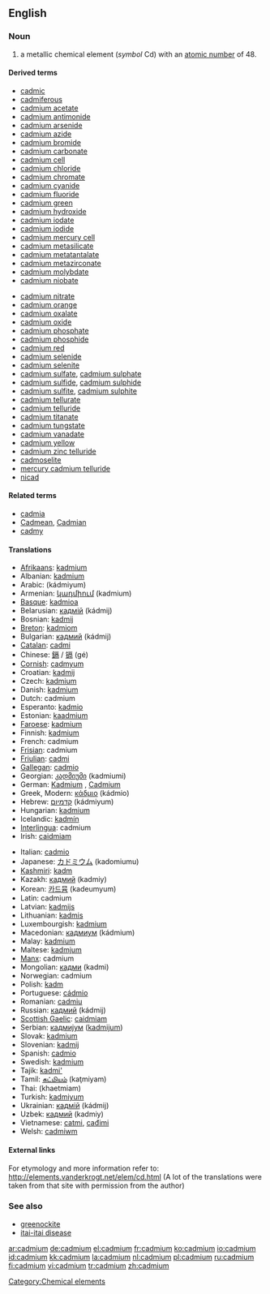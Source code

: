 ==English==
{{elements|Cd|silver|Ag|indium|In}}
=== Noun ===
{{en-noun|-}}
{{wikipedia}}

# a metallic chemical element (''symbol'' Cd) with an [[atomic number]] of 48.

====Derived terms====
{{top2}}
*[[cadmic]]
*[[cadmiferous]]
*[[cadmium acetate]]
*[[cadmium antimonide]]
*[[cadmium arsenide]]
*[[cadmium azide]]
*[[cadmium bromide]]
*[[cadmium carbonate]]
*[[cadmium cell]]
*[[cadmium chloride]]
*[[cadmium chromate]]
*[[cadmium cyanide]]
*[[cadmium fluoride]]
*[[cadmium green]]
*[[cadmium hydroxide]]
*[[cadmium iodate]]
*[[cadmium iodide]]
*[[cadmium mercury cell]]
*[[cadmium metasilicate]]
*[[cadmium metatantalate]]	
*[[cadmium metazirconate]]
*[[cadmium molybdate]]
*[[cadmium niobate]]
{{mid2}}
*[[cadmium nitrate]]
*[[cadmium orange]]
*[[cadmium oxalate]]
*[[cadmium oxide]]
*[[cadmium phosphate]]
*[[cadmium phosphide]]
*[[cadmium red]]
*[[cadmium selenide]]
*[[cadmium selenite]]	
*[[cadmium sulfate]], [[cadmium sulphate]]
*[[cadmium sulfide]], [[cadmium sulphide]]
*[[cadmium sulfite]], [[cadmium sulphite]]
*[[cadmium tellurate]]
*[[cadmium telluride]]
*[[cadmium titanate]]
*[[cadmium tungstate]]
*[[cadmium vanadate]]
*[[cadmium yellow]]
*[[cadmium zinc telluride]]
*[[cadmoselite]]
*[[mercury cadmium telluride]]
*[[nicad]]
{{bottom}}

====Related terms====
*[[cadmia]]
*[[Cadmean]], [[Cadmian]]
*[[cadmy]]

==== Translations ====
{{top}}
*[[Afrikaans]]: [[kadmium]]
*Albanian: [[kadmium]]
*Arabic: {{ARchar|[[كادميوم]]}} (kádmiyum) {{m}}
*Armenian: [[կադմիում]] (kadmium)
*[[Basque]]: [[kadmioa]]
*Belarusian: [[кадмiй]] (kádmij) {{m}}
*Bosnian: [[kadmij]]
*[[Breton]]: [[kadmiom]]
*Bulgarian: [[кадмий]] (kádmij) {{m}}
*[[Catalan]]: [[cadmi]]
*Chinese: [[鎘]] / [[镉]] (gé)
*[[Cornish]]: [[cadmyum]]
*Croatian: [[kadmij]]
*Czech: [[kadmium]]
*Danish: [[kadmium]]
*Dutch: cadmium {{n}}
*Esperanto: [[kadmio]]
*Estonian: [[kaadmium]]
*[[Faroese]]: [[kadmium]]
*Finnish: [[kadmium]]
*French: cadmium {{m}}
*[[Frisian]]: cadmium
*[[Friulian]]: [[cadmi]]
*[[Gallegan]]: [[cadmio]]
*Georgian: [[კადმიუმი]] (kadmiumi)
*German: [[Kadmium]] {{n}}, [[Cadmium]] {{n}}
*Greek, Modern: [[κάδμιο]] (kádmio) {{n}}
*Hebrew: [[קדמיום]] (kádmiyum)
*Hungarian: [[kadmium]]
*Icelandic: [[kadmín]]
*[[Interlingua]]: cadmium
*Irish: [[caidmiam]]
{{mid}}
*Italian: [[cadmio]] {{m}}
*Japanese: [[カドミウム]] (kadomiumu)
*[[Kashmiri]]: [[kadm]]
*Kazakh: [[кадмий]] (kadmiy)
*Korean: [[카드뮴]] (kadeumyum)
*Latin: cadmium {{n}}
*Latvian: [[kadmijs]]
*Lithuanian: [[kadmis]]
*Luxembourgish: [[kadmium]]
*Macedonian: [[кадмиум]] (kádmium) {{m}}
*Malay: [[kadmium]]
*Maltese: [[kadmjum]]
*[[Manx]]: cadmium
*Mongolian: [[кадми]] (kadmi)
*Norwegian: cadmium
*Polish: [[kadm]] {{m}}
*Portuguese: [[cádmio]] {{m}}
*Romanian: [[cadmiu]] {{n}}
*Russian: [[кадмий]] (kádmij) {{m}}
*[[Scottish Gaelic]]: [[caidmiam]]
*Serbian: [[кадмиjум]] ([[kadmijum]]) {{m}}
*Slovak: [[kadmium]]
*Slovenian: [[kadmij]]
*Spanish: [[cadmio]] {{m}}
*Swedish: [[kadmium]]
*Tajik: [[kadmi']]
*Tamil: [[கட்மியம்]] (kaţmiyam)
*Thai: {{THchar|[[แคดเมียม]]}} (khaetmiam)
*Turkish: [[kadmiyum]]
*Ukrainian: [[кадмiй]] (kádmij) {{m}}
*Uzbek: [[кадмий]] (kadmiy)
*Vietnamese: [[catmi]], [[cađimi]]
*Welsh: [[cadmiwm]]
{{bottom}}

====External links====
For etymology and more information refer to:
http://elements.vanderkrogt.net/elem/cd.html
(A lot of the translations were taken from that site with permission from the author)

===See also===
*[[greenockite]]
*[[itai-itai disease]]

[[Category:Chemical elements]]

[[ar:cadmium]]
[[de:cadmium]]
[[el:cadmium]]
[[fr:cadmium]]
[[ko:cadmium]]
[[io:cadmium]]
[[id:cadmium]]
[[kk:cadmium]]
[[la:cadmium]]
[[nl:cadmium]]
[[pl:cadmium]]
[[ru:cadmium]]
[[fi:cadmium]]
[[vi:cadmium]]
[[tr:cadmium]]
[[zh:cadmium]]